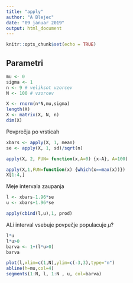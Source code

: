 ```yaml
---
title: "apply"
author: "A Blejec"
date: "09 januar 2019"
output: html_document
---
```


```r
knitr::opts_chunk$set(echo = TRUE)
```

## Parametri

```r
mu <- 0
sigma <- 1
n <- 9 # veliksot vzorcev
N <- 100 # vzorcev
```

```r
X <- rnorm(n*N,mu,sigma)
length(X)
X <- matrix(X, N, n)
dim(X)
```

Povprečja po vrsticah

```r
xbars <- apply(X, 1, mean)
se <- apply(X, 1, sd)/sqrt(n)
```

```r
apply(X, 2, FUN= function(x,A=0) {x-A}, A=100)
```

```r
apply(X,1,FUN=function(x) {which(x==max(x))})
X[1:4,]
```

Meje intervala zaupanja

```r
l <- xbars-1.96*se
u <- xbars+1.96*se
```

```r
apply(cbind(l,u),1, prod)
```



ALi interval vsebuje povpečje populacuje $\mu$?
```r
l*u
l*u>0
barva <- 1+(l*u>0)
barva
```


```r
plot(l,xlim=c(1,N),ylim=c(-3,3),type="n")
abline(h=mu,col=4)
segments(1:N, l, 1:N , u, col=barva)
```


